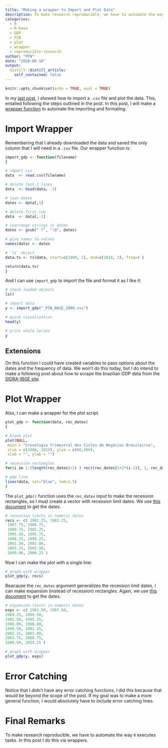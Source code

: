 ```yaml
---
title: "Making a wrapper to Import and Plot Data"
description: To make research reproducible, we have to automate the way `R` performs tasks.
categories:
  - R
  - R-base
  - GDP
  - PIB
  - plot
  - wrapper
  - reproducible-research
author: "PFN"
date: "2020-08-18"
output:
  distill::distill_article:
    self_contained: false
---
```


```r
knitr::opts_chunk$set(echo = TRUE, eval = TRUE)
```

In my [last post](https://pfnaibert.github.io/2020-08-17-plot-base-gdp), I showed how to import a `.csv` file and plot the data.
This, entailed following the steps outlined in the post.
In this post, I will make a [wrapper function](https://en.wikipedia.org/wiki/Wrapper_function) to automate the importing and formating.

# Import Wrapper

Remembering that I already downloaded the data and saved the only column that I will need in a `.csv` file.
Our wrapper function is:

```r
import_gdp <- function(filename)
{

# import csv
data  <- read.csv(filename)

# delete last 2 lines
data  <- head(data, -2)

# save dates
dates <- data[,1]

# delete first row
data  <- data[,-1]

# rearrange strings in dates
dates <- gsub(" T", ":Q", dates)

# give names to values
names(data) <- dates

# `ts` object
data.ts <- ts(data, start=c(1980, 1), end=c(2014, 3), freq=4 )

return(data.ts)
}
```

And I can use `import_gdp` to import the file and format it as I like it:

```r
# check loaded objects
ls()

# import data
y <- import_gdp("_PIB_BASE_2000.csv")

# quick visualization
head(y)

# print whole series
y
```

## Extensions
On this function I could have created variables to pass options about the dates and the frequency of data.
We won't do this today, but I do intend to make a following post about how to scrape the brazilian GDP data from the [SIDRA-IBGE site](https://sidra.ibge.gov.br/home/cnt/brasil).


# Plot Wrapper

Also, I can make a wrapper for the plot script.

```r
plot_gdp <- function(data, rec_dates)
{

# blank plot
plot(NULL,
 main = "Cronologia Trimestral dos Ciclos de Negócios Brasileiros",
 xlim = c(1980, 2015), ylim = c(60,200),
 xlab = "", ylab = "")

# recession rectangles
for(i in 1:(length(rec_dates)/2) ) rect(rec_dates[1+2*(i-1)], 1, rec_dates[2*i], 250, col="gray", border=T)

# gdp line
lines(data, col="blue", lwd=1.5)
}
```

The `plot_gdp()` function uses the `rec_dates` input to make the recession rectangles, so I must create a vector with recession limit dates.
We use [this document](https://portalibre.fgv.br/sites/default/files/2020-06/comunicado-do-comite-de-datacao-de-ciclos-economicos-29_06_2020-1.pdf) to get the dates.


```r
# recession limits in numeric dates
recs <- c( 1981.25, 1983.25,
 1987.75, 1988.75,
 1989.75, 1992.25,
 1995.50, 1995.75,
 1998.25, 1999.25,
 2001.50, 2002.00,
 2003.25, 2003.50,
 2009.00, 2009.25 )
```

Now I can make the plot with a single line:

```r
# graph with wrapper
plot_gdp(y, recs)
```

Beacause the `rec_dates` argument generalizes the recession limit dates, I can make expansion (instead of recession) rectangles.
Again, we use [this document](https://portalibre.fgv.br/sites/default/files/2020-06/comunicado-do-comite-de-datacao-de-ciclos-economicos-29_06_2020-1.pdf) to get the dates.

```r
# expansion limits in numeric dates
exps <- c( 1983.50, 1987.50,
1989.25, 1989.50,
1992.50, 1995.25,
1996.00, 1998.00,
1999.50, 2001.25,
2002.25, 2003.00,
2003.75, 2008.75,
2009.50, 2014.25 )

# graph with wrapper
plot_gdp(y, exps)
```

# Error Catching
Notice that I didn't have any error catching functions, I did this because that would be beyond the scope of the post.
If my goal was to make a more general function, I would absolutely have to include error catching lines.

# Final Remarks
To make research reproducible, we have to automate the way `R` executes tasks.
In this post I do this via wrappers.
